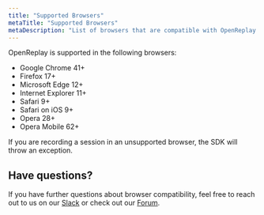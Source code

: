 ```yaml
---
title: "Supported Browsers"
metaTitle: "Supported Browsers"
metaDescription: "List of browsers that are compatible with OpenReplay for session recording."
---
```


OpenReplay is supported in the following browsers:
- Google Chrome 41+
- Firefox 17+
- Microsoft Edge 12+
- Internet Explorer 11+
- Safari 9+
- Safari on iOS 9+
- Opera 28+
- Opera Mobile 62+

If you are recording a session in an unsupported browser, the SDK will throw an exception.

## Have questions?
If you have further questions about browser compatibility, feel free to reach out to us on our [Slack](https://slack.openreplay.com) or check out our [Forum](https://forum.openreplay.com).